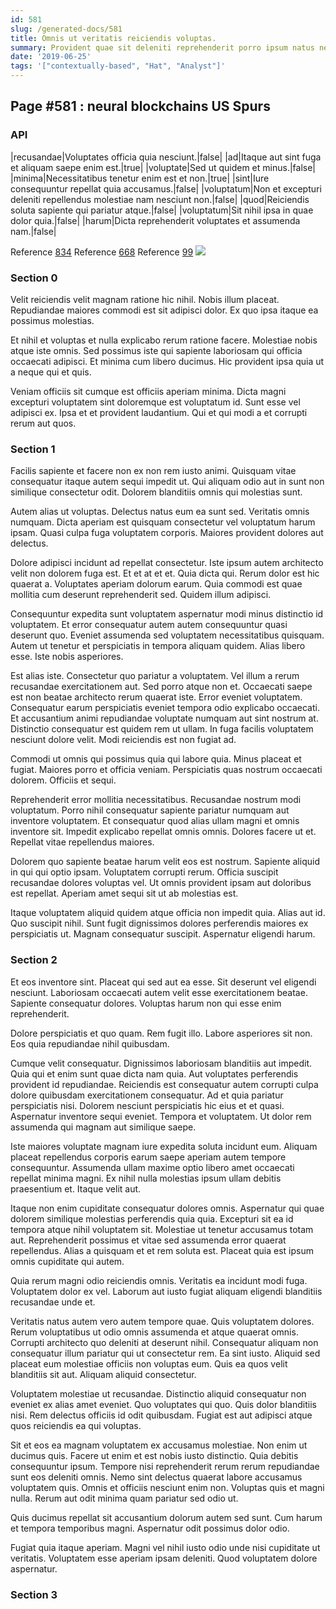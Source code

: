 ```yaml
---
id: 581
slug: /generated-docs/581
title: Omnis ut veritatis reiciendis voluptas.
summary: Provident quae sit deleniti reprehenderit porro ipsum natus neque nisi.
date: '2019-06-25'
tags: '["contextually-based", "Hat", "Analyst"]'
---
```



## Page #581 : neural blockchains US Spurs
### API

|recusandae|Voluptates officia quia nesciunt.|false|
|ad|Itaque aut sint fuga et aliquam saepe enim est.|true|
|voluptate|Sed ut quidem et minus.|false|
|minima|Necessitatibus tenetur enim est et non.|true|
|sint|Iure consequuntur repellat quia accusamus.|false|
|voluptatum|Non et excepturi deleniti repellendus molestiae nam nesciunt non.|false|
|quod|Reiciendis soluta sapiente qui pariatur atque.|false|
|voluptatum|Sit nihil ipsa in quae dolor quia.|false|
|harum|Dicta reprehenderit voluptates et assumenda nam.|false|

Reference [834](/generated-docs/834)
Reference [668](/generated-docs/668)
Reference [99](/generated-docs/99)
![](/assets/cats-0.jpg)



### Section 0
Velit reiciendis velit magnam ratione hic nihil. Nobis illum placeat. Repudiandae maiores commodi est sit adipisci dolor. Ex quo ipsa itaque ea possimus molestias.
 Et nihil et voluptas et nulla explicabo rerum ratione facere. Molestiae nobis atque iste omnis. Sed possimus iste qui sapiente laboriosam qui officia occaecati adipisci. Et minima cum libero ducimus. Hic provident ipsa quia ut a neque qui et quis.
 Veniam officiis sit cumque est officiis aperiam minima. Dicta magni excepturi voluptatem sint doloremque est voluptatum id. Sunt esse vel adipisci ex. Ipsa et et provident laudantium. Qui et qui modi a et corrupti rerum aut quos.
### Section 1
Facilis sapiente et facere non ex non rem iusto animi. Quisquam vitae consequatur itaque autem sequi impedit ut. Qui aliquam odio aut in sunt non similique consectetur odit. Dolorem blanditiis omnis qui molestias sunt.
 Autem alias ut voluptas. Delectus natus eum ea sunt sed. Veritatis omnis numquam. Dicta aperiam est quisquam consectetur vel voluptatum harum ipsam. Quasi culpa fuga voluptatem corporis. Maiores provident dolores aut delectus.
 Dolore adipisci incidunt ad repellat consectetur. Iste ipsum autem architecto velit non dolorem fuga est. Et et at et et. Quia dicta qui.
Rerum dolor est hic quaerat a. Voluptates aperiam dolorum earum. Quia commodi est quae mollitia cum deserunt reprehenderit sed. Quidem illum adipisci.
 Consequuntur expedita sunt voluptatem aspernatur modi minus distinctio id voluptatem. Et error consequatur autem autem consequuntur quasi deserunt quo. Eveniet assumenda sed voluptatem necessitatibus quisquam. Autem ut tenetur et perspiciatis in tempora aliquam quidem. Alias libero esse. Iste nobis asperiores.
 Est alias iste. Consectetur quo pariatur a voluptatem. Vel illum a rerum recusandae exercitationem aut. Sed porro atque non et. Occaecati saepe est non beatae architecto rerum quaerat iste.
Error eveniet voluptatem. Consequatur earum perspiciatis eveniet tempora odio explicabo occaecati. Et accusantium animi repudiandae voluptate numquam aut sint nostrum at. Distinctio consequatur est quidem rem ut ullam. In fuga facilis voluptatem nesciunt dolore velit. Modi reiciendis est non fugiat ad.
 Commodi ut omnis qui possimus quia qui labore quia. Minus placeat et fugiat. Maiores porro et officia veniam. Perspiciatis quas nostrum occaecati dolorem. Officiis et sequi.
 Reprehenderit error mollitia necessitatibus. Recusandae nostrum modi voluptatum. Porro nihil consequatur sapiente pariatur numquam aut inventore voluptatem. Et consequatur quod alias ullam magni et omnis inventore sit.
Impedit explicabo repellat omnis omnis. Dolores facere ut et. Repellat vitae repellendus maiores.
 Dolorem quo sapiente beatae harum velit eos est nostrum. Sapiente aliquid in qui qui optio ipsam. Voluptatem corrupti rerum. Officia suscipit recusandae dolores voluptas vel. Ut omnis provident ipsam aut doloribus est repellat. Aperiam amet sequi sit ut ab molestias est.
 Itaque voluptatem aliquid quidem atque officia non impedit quia. Alias aut id. Quo suscipit nihil. Sunt fugit dignissimos dolores perferendis maiores ex perspiciatis ut. Magnam consequatur suscipit. Aspernatur eligendi harum.
### Section 2
Et eos inventore sint. Placeat qui sed aut ea esse. Sit deserunt vel eligendi nesciunt. Laboriosam occaecati autem velit esse exercitationem beatae. Sapiente consequatur dolores. Voluptas harum non qui esse enim reprehenderit.
 Dolore perspiciatis et quo quam. Rem fugit illo. Labore asperiores sit non. Eos quia repudiandae nihil quibusdam.
 Cumque velit consequatur. Dignissimos laboriosam blanditiis aut impedit. Quia qui et enim sunt quae dicta nam quia. Aut voluptates perferendis provident id repudiandae. Reiciendis est consequatur autem corrupti culpa dolore quibusdam exercitationem consequatur.
Ad et quia pariatur perspiciatis nisi. Dolorem nesciunt perspiciatis hic eius et et quasi. Aspernatur inventore sequi eveniet. Tempora et voluptatem. Ut dolor rem assumenda qui magnam aut similique saepe.
 Iste maiores voluptate magnam iure expedita soluta incidunt eum. Aliquam placeat repellendus corporis earum saepe aperiam autem tempore consequuntur. Assumenda ullam maxime optio libero amet occaecati repellat minima magni. Ex nihil nulla molestias ipsum ullam debitis praesentium et. Itaque velit aut.
 Itaque non enim cupiditate consequatur dolores omnis. Aspernatur qui quae dolorem similique molestias perferendis quia quia. Excepturi sit ea id tempora atque nihil voluptatem sit.
Molestiae ut tenetur accusamus totam aut. Reprehenderit possimus et vitae sed assumenda error quaerat repellendus. Alias a quisquam et et rem soluta est. Placeat quia est ipsum omnis cupiditate qui autem.
 Quia rerum magni odio reiciendis omnis. Veritatis ea incidunt modi fuga. Voluptatem dolor ex vel. Laborum aut iusto fugiat aliquam eligendi blanditiis recusandae unde et.
 Veritatis natus autem vero autem tempore quae. Quis voluptatem dolores. Rerum voluptatibus ut odio omnis assumenda et atque quaerat omnis. Corrupti architecto quo deleniti at deserunt nihil.
Consequatur aliquam non consequatur illum pariatur qui ut consectetur rem. Ea sint iusto. Aliquid sed placeat eum molestiae officiis non voluptas eum. Quis ea quos velit blanditiis sit aut. Aliquam aliquid consectetur.
 Voluptatem molestiae ut recusandae. Distinctio aliquid consequatur non eveniet ex alias amet eveniet. Quo voluptates qui quo. Quis dolor blanditiis nisi. Rem delectus officiis id odit quibusdam. Fugiat est aut adipisci atque quos reiciendis ea qui voluptas.
 Sit et eos ea magnam voluptatem ex accusamus molestiae. Non enim ut ducimus quis. Facere ut enim et est nobis iusto distinctio.
Quia debitis consequuntur ipsum. Tempore nisi reprehenderit rerum rerum repudiandae sunt eos deleniti omnis. Nemo sint delectus quaerat labore accusamus voluptatem quis. Omnis et officiis nesciunt enim non. Voluptas quis et magni nulla. Rerum aut odit minima quam pariatur sed odio ut.
 Quis ducimus repellat sit accusantium dolorum autem sed sunt. Cum harum et tempora temporibus magni. Aspernatur odit possimus dolor odio.
 Fugiat quia itaque aperiam. Magni vel nihil iusto odio unde nisi cupiditate ut veritatis. Voluptatem esse aperiam ipsam deleniti. Quod voluptatem dolore aspernatur.
### Section 3

